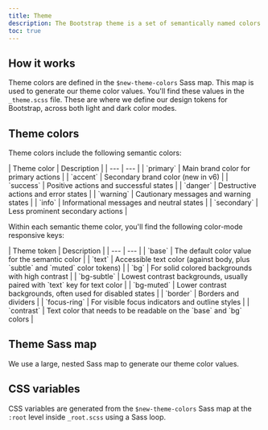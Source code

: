 ```yaml
---
title: Theme
description: The Bootstrap theme is a set of semantically named colors that are used to style our components, utilities, and more. The theme is configurable, responds to color modes, and can be consumed via Sass or CSS.
toc: true
---
```


## How it works

Theme colors are defined in the `$new-theme-colors` Sass map. This map is used to generate our theme color values. You'll find these values in the `_theme.scss` file. These are where we define our design tokens for Bootstrap, across both light and dark color modes.

## Theme colors

Theme colors include the following semantic colors:

<BsTable>
| Theme color | Description |
| --- | --- |
| `primary` | Main brand color for primary actions |
| `accent` | Secondary brand color (new in v6) |
| `success` | Positive actions and successful states |
| `danger` | Destructive actions and error states |
| `warning` | Cautionary messages and warning states |
| `info` | Informational messages and neutral states |
| `secondary` | Less prominent secondary actions |
</BsTable>

Within each semantic theme color, you'll find the following color-mode responsive keys:

<BsTable>
| Theme token | Description |
| --- | --- |
| `base` | The default color value for the semantic color |
| `text` | Accessible text color (against body, plus `subtle` and `muted` color tokens) |
| `bg` | For solid colored backgrounds with high contrast |
| `bg-subtle` | Lowest contrast backgrounds, usually paired with `text` key for text color |
| `bg-muted` | Lower contrast backgrounds, often used for disabled states |
| `border` | Borders and dividers |
| `focus-ring` | For visible focus indicators and outline styles |
| `contrast` | Text color that needs to be readable on the `base` and `bg` colors |
</BsTable>

## Theme Sass map

We use a large, nested Sass map to generate our theme color values.

<ScssDocs name="theme-colors" file="scss/_theme.scss" />

## CSS variables

CSS variables are generated from the `$new-theme-colors` Sass map at the `:root` level inside `_root.scss` using a Sass loop.

<ScssDocs name="root-theme-variables" file="scss/_root.scss" />
